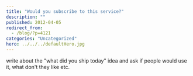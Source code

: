 ```yaml
---
title: "Would you subscribe to this service?"
description: ""
published: 2012-04-05
redirect_from:
  - /blog/?p=4121
categories: "Uncategorized"
hero: ../../../defaultHero.jpg
---
```


write about the "what did you ship today" idea and ask if people would use it, what don't they like etc.
